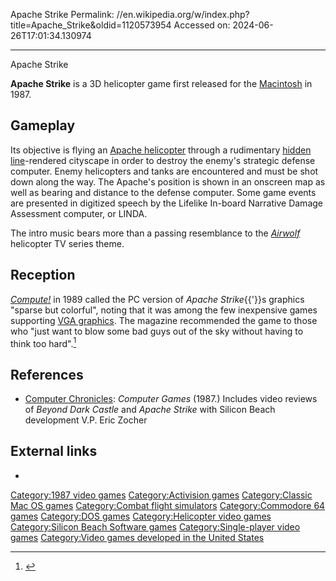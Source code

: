 Apache Strike
Permalink: //en.wikipedia.org/w/index.php?title=Apache_Strike&oldid=1120573954
Accessed on: 2024-06-26T17:01:34.130974



------
Apache Strike
{{refimprove|date=October 2017}}

{{Infobox video game
| title = Apache Strike
|image = Apache Strike Coverart.png
|developer = William C. Appleton (Mac)
|publisher = [[Silicon Beach Software]]<br />[[Activision]] (C64)
|designer =
|engine =
|released = '''1987:''' Mac<br>'''1989:''' C64<br>'''1989:''' MS-DOS
|genre = 
|modes = [[Single-player]]
|platforms = [[Macintosh]], [[Commodore 64]], [[MS-DOS]]
}}

'''Apache Strike''' is a 3D helicopter game first released for the [[Macintosh]] in 1987.

==Gameplay==
Its objective is flying an [[Apache helicopter]] through a rudimentary [[hidden line removal|hidden line]]-rendered cityscape in order to destroy the enemy's strategic defense computer. Enemy helicopters and tanks are encountered and must be shot down along the way. <!--  Commented out because image was deleted: [[Image:Apache_Strike-screen.png|thumb|left]] --> The Apache's position is shown in an onscreen map as well as bearing and distance to the defense computer. Some game events are presented in digitized speech by the Lifelike In-board Narrative Damage Assessment computer, or LINDA.

The intro music bears more than a passing resemblance to the ''[[Airwolf]]'' helicopter TV series theme.{{fact|date=August 2017}}

==Reception==
''[[Compute!]]'' in 1989 called the PC version of ''Apache Strike''{{'}}s graphics "sparse but colorful", noting that it was among the few inexpensive games supporting [[VGA graphics]]. The magazine recommended the game to those who "just want to blow some bad guys out of the sky without having to think too hard".<ref name="atkin198912">{{Cite magazine |last=Atkin |first=Denny |date=December 1989 |title=Apache Strike |url=https://archive.org/stream/1989-12-compute-magazine/Compute_Issue_115_1989_Dec#page/n109/mode/2up |magazine=Compute! |page=108}}</ref>

==References==
{{reflist}}

*[[Computer Chronicles]]: ''Computer Games'' (1987.) Includes video reviews of ''Beyond Dark Castle'' and ''Apache Strike'' with Silicon Beach development V.P. Eric Zocher

==External links==
*{{lemon64 game|id=123|name=Apache Strike}}

[[Category:1987 video games]]
[[Category:Activision games]]
[[Category:Classic Mac OS games]]
[[Category:Combat flight simulators]]
[[Category:Commodore 64 games]]
[[Category:DOS games]]
[[Category:Helicopter video games]]
[[Category:Silicon Beach Software games]]
[[Category:Single-player video games]]
[[Category:Video games developed in the United States]]